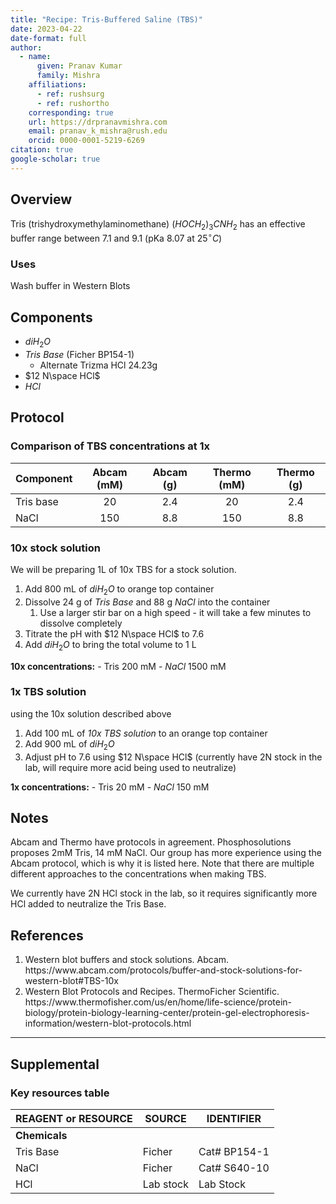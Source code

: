 ```yaml
---
title: "Recipe: Tris-Buffered Saline (TBS)"
date: 2023-04-22
date-format: full
author:
  - name:
      given: Pranav Kumar
      family: Mishra
    affiliations:
      - ref: rushsurg
      - ref: rushortho
    corresponding: true
    url: https://drpranavmishra.com
    email: pranav_k_mishra@rush.edu
    orcid: 0000-0001-5219-6269
citation: true
google-scholar: true
---
```


## Overview

Tris (trishydroxymethylaminomethane) $(HOCH_2)_3CNH_2$ has an effective buffer range between 7.1 and 9.1 (pKa 8.07 at $25 ^\circ C$)

### Uses

Wash buffer in Western Blots

## Components

-   $diH_2O$
-   *Tris Base* (Ficher BP154-1)
    -   Alternate Trizma HCl 24.23g
-   $12 N\space HCl$
-   $HCl$

## Protocol

### Comparison of TBS concentrations at 1x

| Component | Abcam (mM) | Abcam (g) | Thermo (mM) | Thermo (g) |
|-----------|:----------:|:---------:|:-----------:|:----------:|
| Tris base |     20     |    2.4    |     20      |    2.4     |
| NaCl      |    150     |    8.8    |     150     |    8.8     |

### 10x stock solution

We will be preparing 1L of 10x TBS for a stock solution.

1.  Add 800 mL of $diH_2O$ to orange top container
2.  Dissolve 24 g of *Tris Base* and 88 g $NaCl$ into the container
    1.  Use a larger stir bar on a high speed - it will take a few minutes to dissolve completely
3.  Titrate the pH with $12 N\space HCl$ to 7.6
4.  Add $diH_2O$ to bring the total volume to 1 L

**10x concentrations:** - Tris 200 mM - $NaCl$ 1500 mM

### 1x TBS solution

using the 10x solution described above

1.  Add 100 mL of *10x TBS solution* to an orange top container
2.  Add 900 mL of $diH_2O$
3.  Adjust pH to 7.6 using $12 N\space HCl$ (currently have 2N stock in the lab, will require more acid being used to neutralize)

**1x concentrations:** - Tris 20 mM - $NaCl$ 150 mM

## Notes

Abcam and Thermo have protocols in agreement. Phosphosolutions proposes 2mM Tris, 14 mM NaCl. Our group has more experience using the Abcam protocol, which is why it is listed here. Note that there are multiple different approaches to the concentrations when making TBS.

We currently have 2N HCl stock in the lab, so it requires significantly more HCl added to neutralize the Tris Base.

## References

1.  Western blot buffers and stock solutions. Abcam. https://www.abcam.com/protocols/buffer-and-stock-solutions-for-western-blot#TBS-10x
2.  Western Blot Protocols and Recipes. ThermoFicher Scientific. https://www.thermofisher.com/us/en/home/life-science/protein-biology/protein-biology-learning-center/protein-gel-electrophoresis-information/western-blot-protocols.html

------------------------------------------------------------------------

## Supplemental

### Key resources table

| **REAGENT or RESOURCE** | **SOURCE** | **IDENTIFIER** |
|-------------------------|------------|----------------|
| **Chemicals**           |            |                |
| Tris Base               | Ficher     | Cat# BP154-1   |
| NaCl                    | Ficher     | Cat# S640-10   |
| HCl                     | Lab stock  | Lab Stock      |
